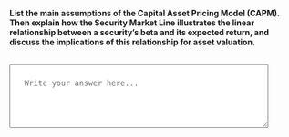 

::: {.question-block}

<label for="module3_long_q5"><strong>List the main assumptions of the Capital Asset Pricing Model (CAPM). Then explain how the Security Market Line illustrates the linear relationship between a security’s beta and its expected return, and discuss the implications of this relationship for asset valuation.</strong></label><br><br>

<textarea id="module3_long_q5" name="module3_long_q5" rows="4" cols="60" placeholder="Write your answer here..." style="width:90%; padding:25px;"></textarea>

:::